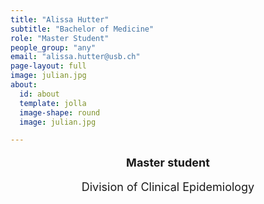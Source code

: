 ```yaml
---
title: "Alissa Hutter"
subtitle: "Bachelor of Medicine"
role: "Master Student"
people_group: "any"
email: "alissa.hutter@usb.ch"
page-layout: full
image: julian.jpg
about: 
  id: about
  template: jolla
  image-shape: round
  image: julian.jpg

---
```


<div style="text-align: center;">
  <p style="font-size: 18px; font-weight: bold;">Master student</p>
  <p style="font-size: 18px;">Division of Clinical Epidemiology</p>
</div>


